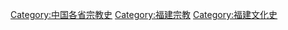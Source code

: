 [[Category:中国各省宗教史|Category:中国各省宗教史]]
[[Category:福建宗教|Category:福建宗教]]
[[Category:福建文化史|Category:福建文化史]]